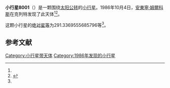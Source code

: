 {{Infobox planet
| bgcolour = #FFFFC0
| name = 8001 Ramsden
| symbol = 
| image = 
| caption = 
| discovery = yes
| discovery_ref = 
| discoverer = [[安東寧·姆爾科斯|安東寧·姆爾科斯]]
| discovery_site = [[克列特|克列特]] 
| discovered = 1986年10月4日
| designations = yes
| mp_name = 
| named_after = 
| alt_names = 1986 TR3/ 1969 RQ1 / 1981 XC1 / 1991 RK12
| mp_category = [[主带小行星|主带小行星]]
| orbit_ref = <ref name="a">[http://ssd.jpl.nasa.gov/sbdb.cgi?sstr=8001 8001 Ramsden] {{Wayback|url=http://ssd.jpl.nasa.gov/sbdb.cgi?sstr=8001 |date=20201124030232 }}，小行星數據庫瀏覽器（JPL Small-Body Database Browser）－[[美国国家航空航天局|美国国家航空航天局]]喷气推进实验室</ref>
| epoch = 2456400.5 (2013年4月18日更新)
| aphelion = {{convert|3.662763312848886|AU|km|3|abbr=on|lk=out}}
| perihelion = {{convert|2.611065970870548|AU|km|3|abbr=on}}
| semimajor = {{convert|3.136914641859717|AU|km|3|abbr=on}}
| eccentricity = 0.167632445
| period = 2029.32908 [[日|日]]<br />5.56[[儒略年|儒略年]]
| avg_speed = 
| inclination = .6836686072161421
| asc_node = 8.55429951204338
| mean_anomaly = 
| arg_peri = 291.3369555685796
| satellites = 
| physical_characteristics = yes
| dimensions = 
| mass = 
| density = 
| surface_grav = 
| escape_velocity = 
| sidereal_day = 
| axial_tilt = 
| pole_ecliptic_lat = 
| pole_ecliptic_lon = 
| albedo = 
| temperatures= 
| temp_name1 = 
| mean_temp_1 = 
| max_temp_1 = 
| temp_name2 = 
| max_temp_2 = 
| spectral_type = 
| abs_magnitude = 291.3369555685796
}}

'''小行星8001'''（{{lang-en|8001 Ramsden}}）是一颗围绕[[太阳|太阳]][[公转|公转]]的[[小行星|小行星]]。1986年10月4日，[[安東寧·姆爾科斯|安東寧·姆爾科斯]]在克列特发现了此天体<ref name="a" /><ref>{{cite news|title=小行星列表|url=http://cfa-www.harvard.edu/iau/lists/NumberedMPs.txt|accessdate=2013-07-08|newspaper=哈佛大学|archive-date=2008-05-17|archive-url=https://web.archive.org/web/20080517010638/http://cfa-www.harvard.edu/iau/lists/NumberedMPs.txt|dead-url=no}}</ref>。

这颗小行星的[[绝对星等|绝对星等]]为291.3369555685796等<ref name="a" />。

==参考文献==
{{reflist}}
{{Minor Planet Number|[[小行星8000|小行星8000]]|[[小行星8002|小行星8002]]}}

{{小天体}}

[[Category:小行星带天体|Category:小行星带天体]]
[[Category:1986年发现的小行星|Category:1986年发现的小行星]]

{{asteroid-stub}}